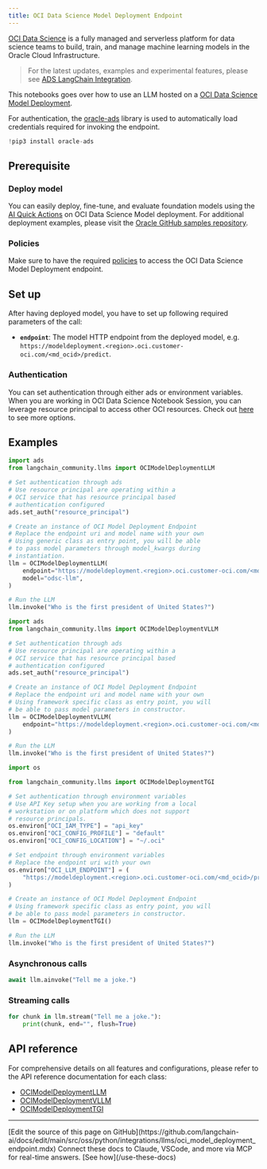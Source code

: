 ```yaml
---
title: OCI Data Science Model Deployment Endpoint
---
```


[OCI Data Science](https://docs.oracle.com/en-us/iaas/data-science/using/home.htm) is a fully managed and serverless platform for data science teams to build, train, and manage machine learning models in the Oracle Cloud Infrastructure.

> For the latest updates, examples and experimental features, please see [ADS LangChain Integration](https://accelerated-data-science.readthedocs.io/en/latest/user_guide/large_language_model/langchain_models.html).

This notebooks goes over how to use an LLM hosted on a [OCI Data Science Model Deployment](https://docs.oracle.com/en-us/iaas/data-science/using/model-dep-about.htm).

For authentication, the [oracle-ads](https://accelerated-data-science.readthedocs.io/en/latest/user_guide/cli/authentication.html) library is used to automatically load credentials required for invoking the endpoint.

```python
!pip3 install oracle-ads
```

## Prerequisite

### Deploy model

You can easily deploy, fine-tune, and evaluate foundation models using the [AI Quick Actions](https://docs.oracle.com/en-us/iaas/data-science/using/ai-quick-actions.htm) on OCI Data Science Model deployment. For additional deployment examples, please visit the [Oracle GitHub samples repository](https://github.com/oracle-samples/oci-data-science-ai-samples/blob/main/ai-quick-actions/llama3-with-smc.md).

### Policies

Make sure to have the required [policies](https://docs.oracle.com/en-us/iaas/data-science/using/model-dep-policies-auth.htm#model_dep_policies_auth__predict-endpoint) to access the OCI Data Science Model Deployment endpoint.

## Set up

After having deployed model, you have to set up following required parameters of the call:

- **`endpoint`**: The model HTTP endpoint from the deployed model, e.g. `https://modeldeployment.<region>.oci.customer-oci.com/<md_ocid>/predict`.

### Authentication

You can set authentication through either ads or environment variables. When you are working in OCI Data Science Notebook Session, you can leverage resource principal to access other OCI resources. Check out [here](https://accelerated-data-science.readthedocs.io/en/latest/user_guide/cli/authentication.html) to see more options.

## Examples

```python
import ads
from langchain_community.llms import OCIModelDeploymentLLM

# Set authentication through ads
# Use resource principal are operating within a
# OCI service that has resource principal based
# authentication configured
ads.set_auth("resource_principal")

# Create an instance of OCI Model Deployment Endpoint
# Replace the endpoint uri and model name with your own
# Using generic class as entry point, you will be able
# to pass model parameters through model_kwargs during
# instantiation.
llm = OCIModelDeploymentLLM(
    endpoint="https://modeldeployment.<region>.oci.customer-oci.com/<md_ocid>/predict",
    model="odsc-llm",
)

# Run the LLM
llm.invoke("Who is the first president of United States?")
```

```python
import ads
from langchain_community.llms import OCIModelDeploymentVLLM

# Set authentication through ads
# Use resource principal are operating within a
# OCI service that has resource principal based
# authentication configured
ads.set_auth("resource_principal")

# Create an instance of OCI Model Deployment Endpoint
# Replace the endpoint uri and model name with your own
# Using framework specific class as entry point, you will
# be able to pass model parameters in constructor.
llm = OCIModelDeploymentVLLM(
    endpoint="https://modeldeployment.<region>.oci.customer-oci.com/<md_ocid>/predict",
)

# Run the LLM
llm.invoke("Who is the first president of United States?")
```

```python
import os

from langchain_community.llms import OCIModelDeploymentTGI

# Set authentication through environment variables
# Use API Key setup when you are working from a local
# workstation or on platform which does not support
# resource principals.
os.environ["OCI_IAM_TYPE"] = "api_key"
os.environ["OCI_CONFIG_PROFILE"] = "default"
os.environ["OCI_CONFIG_LOCATION"] = "~/.oci"

# Set endpoint through environment variables
# Replace the endpoint uri with your own
os.environ["OCI_LLM_ENDPOINT"] = (
    "https://modeldeployment.<region>.oci.customer-oci.com/<md_ocid>/predict"
)

# Create an instance of OCI Model Deployment Endpoint
# Using framework specific class as entry point, you will
# be able to pass model parameters in constructor.
llm = OCIModelDeploymentTGI()

# Run the LLM
llm.invoke("Who is the first president of United States?")
```

### Asynchronous calls

```python
await llm.ainvoke("Tell me a joke.")
```

### Streaming calls

```python
for chunk in llm.stream("Tell me a joke."):
    print(chunk, end="", flush=True)
```

## API reference

For comprehensive details on all features and configurations, please refer to the API reference documentation for each class:

- [OCIModelDeploymentLLM](https://python.langchain.com/api_reference/community/llms/langchain_community.llms.oci_data_science_model_deployment_endpoint.OCIModelDeploymentLLM.html)
- [OCIModelDeploymentVLLM](https://python.langchain.com/api_reference/community/llms/langchain_community.llms.oci_data_science_model_deployment_endpoint.OCIModelDeploymentVLLM.html)
- [OCIModelDeploymentTGI](https://python.langchain.com/api_reference/community/llms/langchain_community.llms.oci_data_science_model_deployment_endpoint.OCIModelDeploymentTGI.html)

---

<Callout icon="pen-to-square" iconType="regular">
    [Edit the source of this page on GitHub](https://github.com/langchain-ai/docs/edit/main/src/oss/python/integrations/llms/oci_model_deployment_endpoint.mdx)
</Callout>
<Tip icon="terminal" iconType="regular">
    Connect these docs to Claude, VSCode, and more via MCP for    real-time answers. [See how](/use-these-docs)
</Tip>
